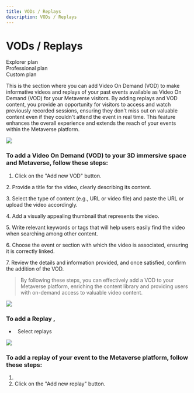 ```yaml
---
title: VODs / Replays
description: VODs / Replays
---
```


# **VODs / Replays**

<div class="flex-row">
  <div class="plan">Explorer plan</div>
  <div class="plan">Professional plan</div>
  <div class="plan">Custom plan</div>
</div>

This is the section where you can add Video On Demand (VOD) to make informative videos and replays of your past events available as Video On Demand (VOD) for your Metaverse visitors. By adding replays and VOD content, you provide an opportunity for visitors to access and watch previously recorded sessions, ensuring they don't miss out on valuable content even if they couldn't attend the event in real time. This feature enhances the overall experience and extends the reach of your events within the Metaverse platform.

![](/img/Marvaimages/DocumentationspeedVOD.jpg)

### To add a Video On Demand (VOD) to your 3D immersive space and Metaverse, follow these steps:

1. Click on the "Add new VOD" button.

2\. Provide a title for the video, clearly describing its content.

3\. Select the type of content (e.g., URL or video file) and paste the URL or upload the video accordingly.

4\. Add a visually appealing thumbnail that represents the video.

5\. Write relevant keywords or tags that will help users easily find the video when searching among other content.

6\. Choose the event or section with which the video is associated, ensuring it is correctly linked.

7\. Review the details and information provided, and once satisfied, confirm the addition of the VOD. 

> By following these steps, you can effectively add a VOD to your Metaverse platform, enriching the content library and providing users with on-demand access to valuable video content.

![](/img/Marvaimages/documentationavatarmeetingvod.jpg)

### To add a Replay ,

*   Select replays 

![](/img/Marvaimages/documentationavatarmeetingreplay.jpg)

### To add a replay of your event to the Metaverse platform, follow these steps:

1.  
2. Click on the "Add new replay" button.
